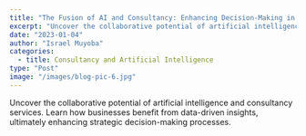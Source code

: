 ```yaml
---
title: "The Fusion of AI and Consultancy: Enhancing Decision-Making in Business."
excerpt: "Uncover the collaborative potential of artificial intelligence and consultancy services."
date: "2023-01-04"
author: "Israel Muyoba"
categories:
  - title: Consultancy and Artificial Intelligence
type: "Post"
image: "/images/blog-pic-6.jpg"
---
```

Uncover the collaborative potential of artificial intelligence and consultancy services. 
Learn how businesses benefit from data-driven insights, ultimately enhancing strategic decision-making processes.